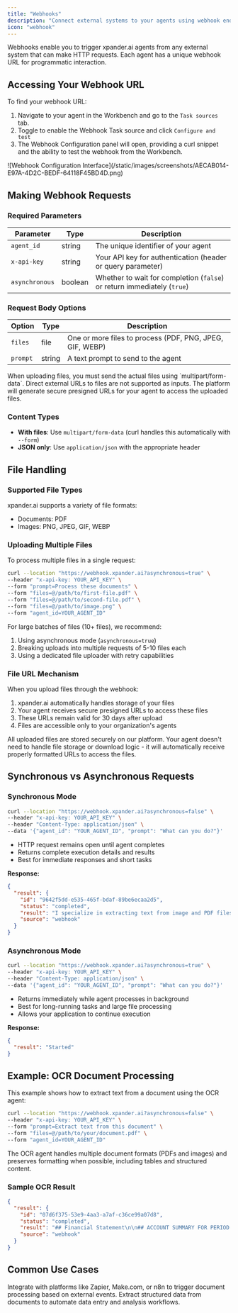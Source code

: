```yaml
---
title: "Webhooks"
description: "Connect external systems to your agents using webhook endpoints"
icon: "webhook"
---
```


Webhooks enable you to trigger xpander.ai agents from any external system that can make HTTP requests. Each agent has a unique webhook URL for programmatic interaction.

## Accessing Your Webhook URL

To find your webhook URL:
1. Navigate to your agent in the Workbench and go to the `Task sources` tab.
2. Toggle to enable the Webhook Task source and click `Configure and test`
3. The Webhook Configuration panel will open, providing a curl snippet and the ability to test the webhook from the Workbench.

<Frame caption="Webhook Configuration Interface">
![Webhook Configuration Interface](/static/images/screenshots/AECAB014-E97A-4D2C-BEDF-64118F45BD4D.png)
</Frame>

## Making Webhook Requests

### Required Parameters

| Parameter | Type | Description |
| --------- | ---- | ----------- |
| `agent_id` | string | The unique identifier of your agent |
| `x-api-key` | string | Your API key for authentication (header or query parameter) |
| `asynchronous` | boolean | Whether to wait for completion (`false`) or return immediately (`true`) |

### Request Body Options

| Option | Type | Description |
| ------ | ---- | ----------- |
| `files` | file | One or more files to process (PDF, PNG, JPEG, GIF, WEBP) |
| `prompt` | string | A text prompt to send to the agent |

<Warning>
When uploading files, you must send the actual files using `multipart/form-data`. Direct external URLs to files are not supported as inputs. The platform will generate secure presigned URLs for your agent to access the uploaded files.
</Warning>

### Content Types

- **With files**: Use `multipart/form-data` (curl handles this automatically with `--form`)
- **JSON only**: Use `application/json` with the appropriate header

## File Handling

### Supported File Types

xpander.ai supports a variety of file formats:
- Documents: PDF
- Images: PNG, JPEG, GIF, WEBP

### Uploading Multiple Files

To process multiple files in a single request:

```bash
curl --location "https://webhook.xpander.ai?asynchronous=true" \
--header "x-api-key: YOUR_API_KEY" \
--form "prompt=Process these documents" \
--form "files=@/path/to/first-file.pdf" \
--form "files=@/path/to/second-file.pdf" \
--form "files=@/path/to/image.png" \
--form "agent_id=YOUR_AGENT_ID"
```

For large batches of files (10+ files), we recommend:
1. Using asynchronous mode (`asynchronous=true`)
2. Breaking uploads into multiple requests of 5-10 files each
3. Using a dedicated file uploader with retry capabilities

### File URL Mechanism

When you upload files through the webhook:

1. xpander.ai automatically handles storage of your files
2. Your agent receives secure presigned URLs to access these files
3. These URLs remain valid for 30 days after upload
4. Files are accessible only to your organization's agents

<Info>
All uploaded files are stored securely on our platform. Your agent doesn't need to handle file storage or download logic - it will automatically receive properly formatted URLs to access the files.
</Info>

## Synchronous vs Asynchronous Requests

### Synchronous Mode

```bash
curl --location "https://webhook.xpander.ai?asynchronous=false" \
--header "x-api-key: YOUR_API_KEY" \
--header "Content-Type: application/json" \
--data '{"agent_id": "YOUR_AGENT_ID", "prompt": "What can you do?"}'
```

- HTTP request remains open until agent completes
- Returns complete execution details and results
- Best for immediate responses and short tasks

**Response:**

```json
{
  "result": {
    "id": "9642f5dd-e535-465f-bdaf-89be6ecaa2d5",
    "status": "completed",
    "result": "I specialize in extracting text from image and PDF files using Optical Character Recognition (OCR) technology. If you provide me with a file in a supported format (pdf, png, jpeg, gif, webp), I can extract the text content for you.",
    "source": "webhook"
  }
}
```

### Asynchronous Mode

```bash
curl --location "https://webhook.xpander.ai?asynchronous=true" \
--header "x-api-key: YOUR_API_KEY" \
--header "Content-Type: application/json" \
--data '{"agent_id": "YOUR_AGENT_ID", "prompt": "What can you do?"}'
```

- Returns immediately while agent processes in background
- Best for long-running tasks and large file processing
- Allows your application to continue execution

**Response:**

```json
{
  "result": "Started"
}
```

## Example: OCR Document Processing

This example shows how to extract text from a document using the OCR agent:

```bash
curl --location "https://webhook.xpander.ai?asynchronous=false" \
--header "x-api-key: YOUR_API_KEY" \
--form "prompt=Extract text from this document" \
--form "files=@/path/to/your/document.pdf" \
--form "agent_id=YOUR_AGENT_ID"
```

<Info>
The OCR agent handles multiple document formats (PDFs and images) and preserves formatting when possible, including tables and structured content.
</Info>

### Sample OCR Result

```json
{
  "result": {
    "id": "07d6f375-53e9-4aa3-a7af-c36ce99a07d8",
    "status": "completed",
    "result": "## Financial Statement\n\n## ACCOUNT SUMMARY FOR PERIOD ENDED SEPTEMBER 30, 2024\n\n| Description | Amount | Percentage |\n|------------|--------|------------|\n| Opening Balance | 50,000 | - |\n| Deposits | 25,000 | - |\n| Withdrawals | (10,000) | - |\n| Fees | (1,500) | 3% |\n| Interest | 1,200 | 2.4% |\n| Closing Balance | 64,700 | - |",
    "source": "webhook"
  }
}
```

## Common Use Cases

<CardGroup cols={2}>
  <Card title="Workflow Automation" icon="robot">
    Integrate with platforms like Zapier, Make.com, or n8n to trigger document processing based on external events.
  </Card>
  
  <Card title="Document Processing" icon="file-pdf">
    Extract structured data from documents to automate data entry and analysis workflows.
  </Card>
</CardGroup>
